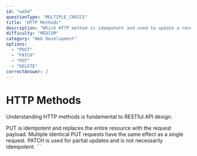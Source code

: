 ```yaml
---
id: "web4"
questionType: "MULTIPLE_CHOICE"
title: "HTTP Methods"
description: "Which HTTP method is idempotent and used to update a resource completely?"
difficulty: "MEDIUM"
category: "Web Development"
options:
  - "POST"
  - "PATCH"
  - "PUT"
  - "DELETE"
correctAnswer: 2
---
```


# HTTP Methods

Understanding HTTP methods is fundamental to RESTful API design.

PUT is idempotent and replaces the entire resource with the request payload. Multiple identical PUT requests have the same effect as a single request. PATCH is used for partial updates and is not necessarily idempotent.
\`\`\`
